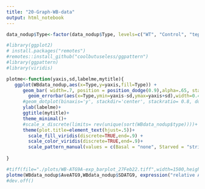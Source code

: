 ```yaml
---
title: "20-Graph-WB-data"
output: html_notebook
---
```



```r
data_nodup$Type<-factor(data_nodup$Type, levels=c("WT", "Control", "tepsin", "AP4E1"))

#library(ggplot2)
# install.packages("remotes")
#remotes::install_github("coolbutuseless/ggpattern")
#library(ggpattern)
#library(viridis)

plotme<-function(yaxis,sd,labelme,mytitle){
   ggplot(WBdata_nodup,aes(x=Type,y=yaxis,fill=Type)) + 
      geom_bar( width=.7, position = position_dodge(0.9),alpha=.65, stat = "identity", color = "black") + 
        geom_errorbar(aes(x=Type,ymin=yaxis-sd,ymax=yaxis+sd),width=0.4,position = position_dodge(0.9),alpha=.9, colour="black", size=0.8)+
      #geom_dotplot(binaxis='y', stackdir='center', stackratio= 0.8, dotsize = 0.5, position = position_dodge(0.9),alpha=.5)+
      ylab(labelme)+
      ggtitle(mytitle)+
      theme_minimal()+
      #scale_x_discrete(limits= rev(unique(sort(WBdata_nodup$type))))+
      theme(plot.title=element_text(hjust=.5))+
        scale_fill_viridis(discrete=TRUE,end=.9) +
        scale_color_viridis(discrete=TRUE,end=.9)+
        scale_pattern_manual(values = c(Basal = "none", Starved = "stripe"))
  
}

#tiff(file="./plots/WB-ATG9A-exp_barplot_27Feb22.tiff",width=1500,height=2000,res=600)
plotme(WBdata_nodup$AveATG9,WBdata_nodup$SDATG9, expression("relative ATG9A expression (a.u.)"),"ATG9A expression")
#dev.off()


```